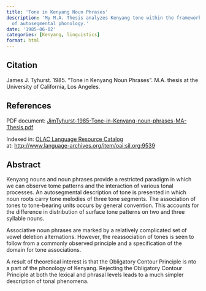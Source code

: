 ```yaml
---
title: 'Tone in Kenyang Noun Phrases'
description: 'My M.A. Thesis analyzes Kenyang tone within the framework
  of autosegmental phonology.'
date: '1985-06-02'
categories: [Kenyang, linguistics]
format: html
---
```


## Citation

James J. Tyhurst. 1985.
"Tone in Kenyang Noun Phrases".
M.A. thesis at the University of California, Los Angeles.

## References

PDF document: [JimTyhurst-1985-Tone-in-Kenyang-noun-phrases-MA-Thesis.pdf](./JimTyhurst-1985-Tone-in-Kenyang-noun-phrases-MA-Thesis.pdf)

Indexed in:
[OLAC Language Resource Catalog](http://www.language-archives.org/language/ken)<br>
at: [http://www.language-archives.org/item/oai:sil.org:9539](http://www.language-archives.org/item/oai:sil.org:9539)

## Abstract

Kenyang nouns and noun phrases provide a restricted paradigm in which we
can observe tome patterns and the interaction of various tonal
processes. An autosegmental description of tone is presented in which
noun roots carry tone melodies of three tone segments. The association
of tones to tone-bearing units occurs by general convention. This
accounts for the difference in distribution of surface tone patterns on
two and three syllable nouns.

Associative noun phrases are marked by a relatively complicated set of
vowel deletion alternations. However, the reassociation of tones is
seen to follow from a commonly observed principle and a specification
of the domain for tone associations.

A result of theoretical interest is that the Obligatory Contour
Principle is nto a part of the phonology of Kenyang. Rejecting the
Obligatory Contour Principle at both the lexical and phrasal levels
leads to a much simpler description of tonal phenomena.
